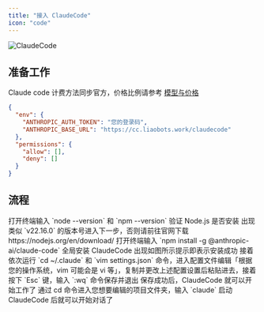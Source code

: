 ```yaml
---
title: "接入 ClaudeCode"
icon: "code"
---
```


![ClaudeCode](/images/API/ClaudeCode/claudecode-icon.png)

## 准备工作

Claude code 计费方法同步官方，价格比例请参考 [模型与价格](/Aggregation/Model-Price)

```json settings.json {2,3}
{
  "env": {
    "ANTHROPIC_AUTH_TOKEN": "您的登录码",
    "ANTHROPIC_BASE_URL": "https://cc.liaobots.work/claudecode"
  },
  "permissions": {
    "allow": [],
    "deny": []
  }
}
```

## 流程

<Steps>
  <Step title="第一步">
    <Card title="验证 Node.js 是否安装" img="/images/API/ClaudeCode/step-1.png">
      打开终端输入 `node --version` 和 `npm --version` 验证 Node.js 是否安装
      出现类似 `v22.16.0` 的版本号进入下一步，否则请前往官网下载 https://nodejs.org/en/download/
    </Card>
  </Step>
  <Step title="第二步">
    <Card title="安装 ClaudeCode" img="/images/API/ClaudeCode/step-2.png">
      打开终端输入 `npm install -g @anthropic-ai/claude-code` 全局安装 ClaudeCode
      出现如图所示提示即表示安装成功
    </Card>
  </Step>
  <Step title="第三步">
    <Card title="编辑配置文件" img="/images/API/ClaudeCode/step-3.png">
      接着依次运行 `cd ~/.claude` 和 `vim settings.json` 命令，进入配置文件编辑「根据您的操作系统，vim 可能会是 vi 等」，复制并更改上述配置设置后粘贴进去，接着按下 `Esc` 键，输入 `:wq` 命令保存并退出
      保存成功后，ClaudeCode 就可以开始工作了
    </Card>
  </Step>
  <Step title="第四步">
    <Card title="启动 ClaudeCode" img="/images/API/ClaudeCode/step-4.png">
      通过 cd 命令进入您想要编辑的项目文件夹，输入 `claude` 启动 ClaudeCode 后就可以开始对话了
    </Card>
  </Step>
</Steps>
